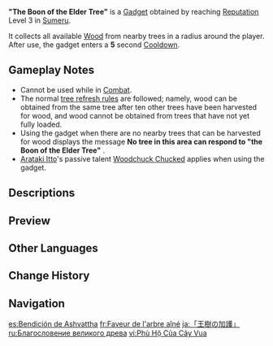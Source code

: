 {{Item Infobox
|id          = 220059
|image       = Item The Boon of the Elder Tree.png
|type        = Gadgets
|invCategory = Gadgets
|quality     = 4
|effect      = Instantly collects all available [[Wood]] from nearby trees.
|description = Talismans of this kind are often seen in the forests in [[Sumeru]]. They possess the ability to gather the power of grass and trees.<br>To prevent the erosion of the forest and, in darker times, to resist the invasion of vicious monsters, trees and vines would form impregnable shelters together. Those who held "the Boon of the Elder Tree" were recognized by the forest as its friends and thus gained unfettered access to walk amidst the forest under the guidance of streams and moonlight. But that is archaic lore from a long, long time ago.
|reusable    = Yes
|usage       = Quick Use
|memento     = No
|source1     = Reach [[Reputation]] Level 3 in [[Sumeru]]
}}
'''"The Boon of the Elder Tree"''' is a [[Gadget]] obtained by reaching [[Reputation]] Level 3 in [[Sumeru]].

It collects all available [[Wood]] from nearby trees in a <!--if anyone has the actual size of the radius put it here-->radius around the player. After use, the gadget enters a '''5''' second [[Cooldown]].

==Gameplay Notes==
* Cannot be used while in [[Combat]].
* The normal [[Wood#Obtaining|tree refresh rules]] are followed; namely, wood can be obtained from the same tree after ten other trees have been harvested for wood, and wood cannot be obtained from trees that have not yet fully loaded.
* Using the gadget when there are no nearby trees that can be harvested for wood displays the message '''No tree in this area can respond to "the Boon of the Elder Tree"'''<!--yes, "the" is lowercase-->.
* [[Arataki Itto]]'s passive talent [[Woodchuck Chucked]] applies when using the gadget.

==Descriptions==
{{Description|Talismans of this kind are often seen in the forests in [[Sumeru]]. They possess the ability to gather the power of grass and trees.<br>To prevent the erosion of the forest and, in darker times, to resist the invasion of vicious monsters, trees and vines would form impregnable shelters together.<br>[[Greater Lord Rukkhadevata|Lord Rukkhadevata]] would grant these talismans to people, giving them unfettered access to walk amidst the forest under the guidance of streams and moonlight.<br>Of course, when Lord Rukkhadevata and the [[Viaghara|Lord of the Forest]] died, the labyrinth disappeared, and the forest lost its intellect.<br>Even so, the people of Sumeru take these talismans as symbols of the forest's protection &mdash; and the forest answers the request of such talismans and gives its power.|[[Archive]]}}
{{Description|Talismans of this kind are often seen in the forests in Sumeru. They possess the ability to gather the power of grass and trees.<br>To prevent the erosion of the forest and, in darker times, to resist the invasion of vicious monsters, trees and vines would form impregnable shelters together.<br>The [[Lesser Lord Kusanali|Lord of Verdure]] would grant these talismans to people, giving them unfettered access to walk amidst the forest under the guidance of streams and moonlight.<br>One day, the labyrinth disappeared, and the forest lost its intellect.<br>Even so, the people of Sumeru take these talismans as symbols of the forest's protection &mdash; and the forest answers the request of such talismans and gives its power.|Archive, after [[Where the Boat of Consciousness Lies]]}}

==Preview==
{{Preview
|file1    = Item The Boon of the Elder Tree Preview
}}

==Other Languages==
{{Other Languages
|en      = The Boon of the Elder Tree
|zhs     = 王树瑞佑
|zhs_rm  = Wángshù Ruìyòu
|zht     = 王樹瑞佑
|zht_rm  = Wángshù Ruìyòu
|ja      = 王樹の加護
|ja_rm   = Ouju no Kago{{Assumed}}
|ja_tl   = Divine Protection of the Tree King
|ko      = 나무{{tt|왕|王}}의 {{tt|가호|加護}}
|ko_rm   = Namuwang-ui Gaho
|ko_tl   = Blessing of Tree King
|es      = Bendición de Ashvattha
|es_tl   = Blessing of Ashvattha
|fr      = Faveur de l'arbre aîné
|fr_tl   = Favor of the Elder Tree
|ru      = Благословение великого древа
|ru_tl   = The Boon of the Great Tree
|th      = ผลบุญจากต้นราชัน
|th_rm   = Phon Buun Jark Rah Chan
|th_tl   = The Boon of the Elder Tree
|vi      = Phù Hộ Của Cây Vua
|vi_tl   = Blessings of the King Tree
|de      = Segen des Ashvattha
|de_tl   = Boon of Ashvattha
|id      = The Boon of the Elder Tree
|pt      = Bênção da Árvore Anciã
|pt_tl   = Blessing of the Elder Tree
|tr      = "Yaşlı Ağacın Lütfu"
|tr_tl   = "Elder Tree's Boon"
|it      = Dono dell'Albero anziano
|it_tl   = Gift of the Elder Tree
}}

==Change History==
{{Change History|3.0}}

==Navigation==
{{Gadget Navbox}}

[[es:Bendición de Ashvattha]]
[[fr:Faveur de l'arbre aîné]]
[[ja:「王樹の加護」]]
[[ru:Благословение великого древа]]
[[vi:Phù Hộ Của Cây Vua]]